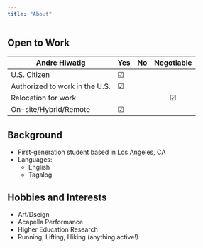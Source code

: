 ```yaml
---
title: "About"
---
```


## Open to Work
| Andre Hiwatig |Yes| No | Negotiable |
|---------|:-----|------:|:------:|
| U.S. Citizen      |&#x2611;|    |     |
| Authorized to work in the U.S.     |&#x2611;  |    |     |
| Relocation for work       |    |    |&#x2611;    |
| On-site/Hybrid/Remote	       |&#x2611;     |     |     |

    

## Background
* First-generation student based in Los Angeles, CA
* Languages:
  + English
  + Tagalog
  
## Hobbies and Interests
* Art/Dseign
* Acapella Performance
* Higher Education Research
* Running, Lifting, Hiking (anything active!)